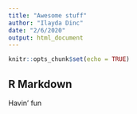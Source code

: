 ```yaml
---
title: "Awesome stuff"
author: "Ilayda Dinc"
date: "2/6/2020"
output: html_document
---
```


```r
knitr::opts_chunk$set(echo = TRUE)
```

## R Markdown

Havin' fun
